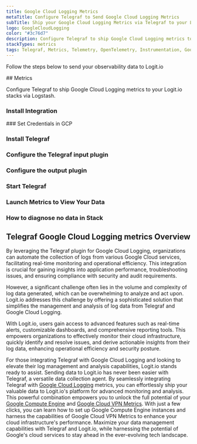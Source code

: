 ```yaml
---
title: Google Cloud Logging Metrics
metaTitle: Configure Telegraf to Send Google Cloud Logging Metrics
subTitle: Ship your Google Cloud Logging Metrics via Telegraf to your Logit.io Stack
logo: GoogleCloudLogging
color: "#3c76d7"
description: Configure Telegraf to ship Google Cloud Logging metrics to Logit.io. Get started using our Telegraf Google Cloud Logging metrics example configuration.
stackTypes: metrics
tags: Telegraf, Metrics, Telemetry, OpenTelemetry, Instrumentation, Google Cloud Logging, Log Management, Logs
---
```


Follow the steps below to send your observability data to Logit.io

<Steps>
  ## Metrics

  Configure Telegraf to ship Google Cloud Logging metrics to your Logit.io stacks via Logstash.
  
  ### Install Integration
  <InstallIntegration/>
  ### Set Credentials in GCP

  <SetGCPCredentials intro="Google Cloud Logging forms a distinctive assortment of services within Google Cloud. It's specifically architected for the gathering, storage, and analysis of log data, enhancing secure and effective interaction between diverse software constituents in a cloud-anchored setup."/>
  
  ### Install Telegraf

  <InstallTelegraf />

  ### Configure the Telegraf input plugin

  <TelegrafStackDriverInput metric_type="logging.googleapis.com"/>

  ### Configure the output plugin

  <TelegrafOutputPlugin />

  ### Start Telegraf

  <StartTelegraf />

  ### Launch Metrics to View Your Data

  <LaunchVisualizer type="metrics" />

  ### How to diagnose no data in Stack

  <DiagnoseNoData />
</Steps>

## Telegraf Google Cloud Logging metrics Overview

By leveraging the Telegraf plugin for Google Cloud Logging, organizations can automate the collection 
of logs from various Google Cloud services, facilitating real-time monitoring and operational efficiency. 
This integration is crucial for gaining insights into application performance, troubleshooting issues, 
and ensuring compliance with security and audit requirements.

However, a significant challenge often lies in the volume and complexity of log data generated, which 
can be overwhelming to analyze and act upon. Logit.io addresses this challenge by offering a sophisticated 
solution that simplifies the management and analysis of log data from Telegraf and Google Cloud Logging. 

With Logit.io, users gain access to advanced features such as real-time alerts, customizable dashboards, 
and comprehensive reporting tools. This empowers organizations to effectively monitor their cloud 
infrastructure, quickly identify and resolve issues, and derive actionable insights from their log data, 
enhancing operational efficiency and security posture.

For those integrating Telegraf with Google Cloud Logging and looking to elevate their log management 
and analysis capabilities, Logit.io stands ready to assist. Sending data to Logit.io has never been 
easier with Telegraf, a versatile data collection agent. By seamlessly integrating Telegraf with 
[Google Cloud Logging](https://logit.io/solutions/gcp-logging/) metrics, you can effortlessly ship 
your valuable data to Logit.io's platform for advanced monitoring and analysis. This powerful 
combination empowers you to unlock the full potential of your [Google Compute Engine](/integrations/google-cloud-compute-engine) 
and [Google Cloud VPN Metrics](/integrations/google-cloud-vpc/#metrics). 
With just a few clicks, you can learn how to set up Google Compute Engine instances and harness 
the capabilities of Google Cloud VPN Metrics to enhance your cloud infrastructure's performance. 
Maximize your data management capabilities with Telegraf and Logit.io, while harnessing the 
potential of Google's cloud services to stay ahead in the ever-evolving tech landscape.